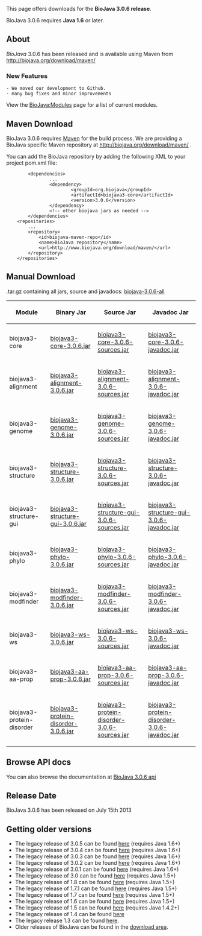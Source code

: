 This page offers downloads for the <b>BioJava 3.0.6 release</b>. 

BioJava 3.0.6 requires <b>Java 1.6</b> or later. 

== About ==
''BioJava'' 3.0.6 has been released and is available using Maven from
[http://biojava.org/download/maven/ http://biojava.org/download/maven/]

===New Features===

 - We moved our development to Github.
 - many bug fixes and minor improvements

View the [[BioJava:Modules]] page for a list of current modules.

== Maven Download ==
BioJava 3.0.6 requires [http://maven.apache.org/ Maven] for the build process. We are providing a BioJava specific Maven repository at http://biojava.org/download/maven/ .

You can add the BioJava repository by adding the following XML to your project pom.xml file:
<pre>
        <dependencies>
                ...
                <dependency>
                        <groupId>org.biojava</groupId>
                        <artifactId>biojava3-core</artifactId>
                        <version>3.0.6</version>
                </dependency>
                <!-- other biojava jars as needed -->
        </dependencies>
	<repositories>
		...
		<repository>
			<id>biojava-maven-repo</id>
			<name>BioJava repository</name>
			<url>http://www.biojava.org/download/maven/</url>			
		</repository>
	</repositories>
</pre>

== Manual Download ==

.tar.gz containing all jars, source and javadocs: [http://biojava.org/download/bj3.0.6/biojava-3.0.6-all.tar.gz biojava-3.0.6-all]

{|
|+
! Module
! Binary Jar
! Source Jar
! Javadoc Jar
|-
| biojava3-core 
| [http://biojava.org/download/maven/org/biojava/biojava3-core/3.0.6/biojava3-core-3.0.6.jar biojava3-core-3.0.6.jar] 
| [http://biojava.org/download/maven/org/biojava/biojava3-core/3.0.6/biojava3-core-3.0.6-sources.jar biojava3-core-3.0.6-sources.jar] 
| [http://biojava.org/download/maven/org/biojava/biojava3-core/3.0.6/biojava3-core-3.0.6-javadoc.jar biojava3-core-3.0.6-javadoc.jar]
|-
| biojava3-alignment 
| [http://biojava.org/download/maven/org/biojava/biojava3-alignment/3.0.6/biojava3-alignment-3.0.6.jar biojava3-alignment-3.0.6.jar] 
| [http://biojava.org/download/maven/org/biojava/biojava3-alignment/3.0.6/biojava3-alignment-3.0.6-sources.jar biojava3-alignment-3.0.6-sources.jar] 
| [http://biojava.org/download/maven/org/biojava/biojava3-alignment/3.0.6/biojava3-alignment-3.0.6-javadoc.jar biojava3-alignment-3.0.6-javadoc.jar]
|-
| biojava3-genome 
| [http://biojava.org/download/maven/org/biojava/biojava3-genome/3.0.6/biojava3-genome-3.0.6.jar biojava3-genome-3.0.6.jar] 
| [http://biojava.org/download/maven/org/biojava/biojava3-genome/3.0.6/biojava3-genome-3.0.6-sources.jar biojava3-genome-3.0.6-sources.jar] 
| [http://biojava.org/download/maven/org/biojava/biojava3-genome/3.0.6/biojava3-genome-3.0.6-javadoc.jar biojava3-genome-3.0.6-javadoc.jar]
|-
| biojava3-structure 
| [http://biojava.org/download/maven/org/biojava/biojava3-structure/3.0.6/biojava3-structure-3.0.6.jar biojava3-structure-3.0.6.jar] 
| [http://biojava.org/download/maven/org/biojava/biojava3-structure/3.0.6/biojava3-structure-3.0.6-sources.jar biojava3-structure-3.0.6-sources.jar] 
| [http://biojava.org/download/maven/org/biojava/biojava3-structure/3.0.6/biojava3-structure-3.0.6-javadoc.jar biojava3-structure-3.0.6-javadoc.jar]
|-
| biojava3-structure-gui 
| [http://biojava.org/download/maven/org/biojava/biojava3-structure-gui/3.0.6/biojava3-structure-gui-3.0.6.jar biojava3-structure-gui-3.0.6.jar] 
| [http://biojava.org/download/maven/org/biojava/biojava3-structure-gui/3.0.6/biojava3-structure-gui-3.0.6-sources.jar biojava3-structure-gui-3.0.6-sources.jar] 
| [http://biojava.org/download/maven/org/biojava/biojava3-structure-gui/3.0.6/biojava3-structure-gui-3.0.6-javadoc.jar biojava3-structure-gui-3.0.6-javadoc.jar]
|-
| biojava3-phylo 
| [http://biojava.org/download/maven/org/biojava/biojava3-phylo/3.0.6/biojava3-phylo-3.0.6.jar biojava3-phylo-3.0.6.jar] 
| [http://biojava.org/download/maven/org/biojava/biojava3-phylo/3.0.6/biojava3-phylo-3.0.6-sources.jar biojava3-phylo-3.0.6-sources.jar] 
| [http://biojava.org/download/maven/org/biojava/biojava3-phylo/3.0.6/biojava3-phylo-3.0.6-javadoc.jar biojava3-phylo-3.0.6-javadoc.jar]
|-
| biojava3-modfinder 
| [http://biojava.org/download/maven/org/biojava/biojava3-modfinder/3.0.6/biojava3-modfinder-3.0.6.jar biojava3-modfinder-3.0.6.jar] 
| [http://biojava.org/download/maven/org/biojava/biojava3-modfinder/3.0.6/biojava3-modfinder-3.0.6-sources.jar biojava3-modfinder-3.0.6-sources.jar] 
| [http://biojava.org/download/maven/org/biojava/biojava3-modfinder/3.0.6/biojava3-modfinder-3.0.6-javadoc.jar biojava3-modfinder-3.0.6-javadoc.jar]
|-
| biojava3-ws 
| [http://biojava.org/download/maven/org/biojava/biojava3-ws/3.0.6/biojava3-ws-3.0.6.jar biojava3-ws-3.0.6.jar] 
| [http://biojava.org/download/maven/org/biojava/biojava3-ws/3.0.6/biojava3-ws-3.0.6-sources.jar biojava3-ws-3.0.6-sources.jar] 
| [http://biojava.org/download/maven/org/biojava/biojava3-ws/3.0.6/biojava3-ws-3.0.6-javadoc.jar biojava3-ws-3.0.6-javadoc.jar]
|-
| biojava3-aa-prop 
| [http://biojava.org/download/maven/org/biojava/biojava3-aa-prop/3.0.6/biojava3-aa-prop-3.0.6.jar biojava3-aa-prop-3.0.6.jar] 
| [http://biojava.org/download/maven/org/biojava/biojava3-aa-prop/3.0.6/biojava3-aa-prop-3.0.6-sources.jar biojava3-aa-prop-3.0.6-sources.jar] 
| [http://biojava.org/download/maven/org/biojava/biojava3-aa-prop/3.0.6/biojava3-aa-prop-3.0.6-javadoc.jar biojava3-aa-prop-3.0.6-javadoc.jar]
|-
| biojava3-protein-disorder 
| [http://biojava.org/download/maven/org/biojava/biojava3-protein-disorder/3.0.6/biojava3-protein-disorder-3.0.6.jar biojava3-protein-disorder-3.0.6.jar] 
| [http://biojava.org/download/maven/org/biojava/biojava3-protein-disorder/3.0.6/biojava3-protein-disorder-3.0.6-sources.jar biojava3-protein-disorder-3.0.6-sources.jar] 
| [http://biojava.org/download/maven/org/biojava/biojava3-protein-disorder/3.0.6/biojava3-protein-disorder-3.0.6-javadoc.jar biojava3-protein-disorder-3.0.6-javadoc.jar]

|}

== Browse API docs ==
You can also browse the documentation at [http://www.biojava.org/docs/api3.0.6/ BioJava 3.0.6 api]

==Release Date==
BioJava 3.0.6 has been released on July 15th 2013

== Getting older versions ==

* The legacy release of 3.0.5 can be found [[BioJava:Download 3.0.5|here]] (requires Java 1.6+)
* The legacy release of 3.0.4 can be found [[BioJava:Download 3.0.4|here]] (requires Java 1.6+)
* The legacy release of 3.0.3 can be found [[BioJava:Download 3.0.3|here]] (requires Java 1.6+)
* The legacy release of 3.0.2 can be found [[BioJava:Download 3.0.2|here]] (requires Java 1.6+)
* The legacy release of 3.0.1 can be found [[BioJava:Download 3.0.1|here]] (requires Java 1.6+)
* The legacy release of 3.0 can be found [[BioJava:Download 3.0|here]] (requires Java 1.5+)
* The legacy release of 1.8 can be found [[BioJava:Download 1.8|here]] (requires Java 1.5+)
* The legacy release of 1.7.1 can be found [[BioJava:Download 1.7.1|here]] (requires Java 1.5+)
* The legacy release of 1.7 can be found [[BioJava:Download 1.7|here]] (requires Java 1.5+)
* The legacy release of 1.6 can be found [[BioJava:Download 1.6|here]] (requires Java 1.5+)
* The legacy release of 1.5 can be found [[BioJava:Download 1.5|here]] (requires Java 1.4.2+)
* The legacy release of 1.4 can be found [[BioJava:Download 1.4|here]]
* The legacy release 1.3 can be found [[BioJava:Download 1.3|here]].
* Older releases of BioJava can be found in the [http://www.biojava.org/download/ download area].